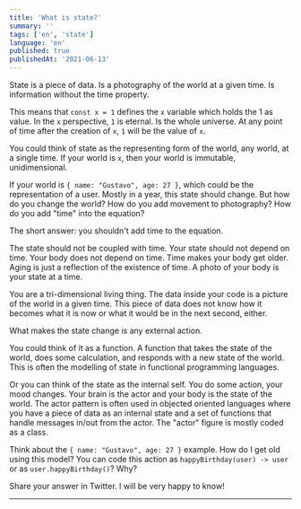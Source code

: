 ```yaml
---
title: 'What is state?'
summary: ''
tags: ['en', 'state']
language: 'en'
published: true
publishedAt: '2021-06-13'
---
```


State is a piece of data. Is a photography of the world at a given time. Is information without the time property.

This means that `const x = 1` defines the `x` variable which holds the 1 as value. In the `x` perspective, `1` is eternal. Is the whole universe. At any point of time after the creation of `x`, `1` will be the value of `x`.

You could think of state as the representing form of the world, any world, at a single time. If your world is `x`, then your world is immutable, unidimensional.

If your world is `{ name: "Gustavo", age: 27 }`, which could be the representation of a user. Mostly in a year, this state should change. But how do you change the world? How do you add movement to photography? How do you add "time" into the equation?

The short answer: you shouldn't add time to the equation.

The state should not be coupled with time. Your state should not depend on time. Your body does not depend on time. Time makes your body get older. Aging is just a reflection of the existence of time. A photo of your body is your state at a time.

You are a tri-dimensional living thing. The data inside your code is a picture of the world in a given time. This piece of data does not know how it becomes what it is now or what it would be in the next second, either.

What makes the state change is any external action.

You could think of it as a function. A function that takes the state of the world, does some calculation, and responds with a new state of the world. This is often the modelling of state in functional programming languages.

Or you can think of the state as the internal self. You do some action, your mood changes. Your brain is the actor and your body is the state of the world. The actor pattern is often used in objected oriented languages where you have a piece of data as an internal state and a set of functions that handle messages in/out from the actor. The "actor" figure is mostly coded as a class.

Think about the `{ name: "Gustavo", age: 27 }` example. How do I get old using this model? You can code this action as `happyBirthday(user) -> user` or as `user.happyBirthday()`? Why?

Share your answer in Twitter. I will be very happy to know!

---